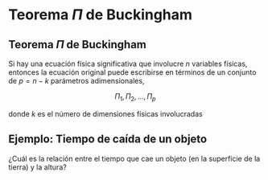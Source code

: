 # Teorema $\Pi$ de Buckingham

::: {.callout-note appearance="simple" icon=false collapse="true"}
## Teorema $\Pi$ de Buckingham
Si hay una ecuación física significativa que involucre $n$ variables físicas, entonces la ecuación original puede escribirse en términos de un conjunto de $p=n-k$ parámetros adimensionales,

$$
\Pi_1, \Pi_2,\ldots,\Pi_p
$$

donde $k$ es el número de dimensiones físicas involucradas
:::

::: {.callout-tip appearance="simple" icon=false collapse="true"}
## Ejemplo: Tiempo de caída de un objeto
¿Cuál es la relación entre el tiempo que cae un objeto (en la superficie de la tierra) y la altura?

:::